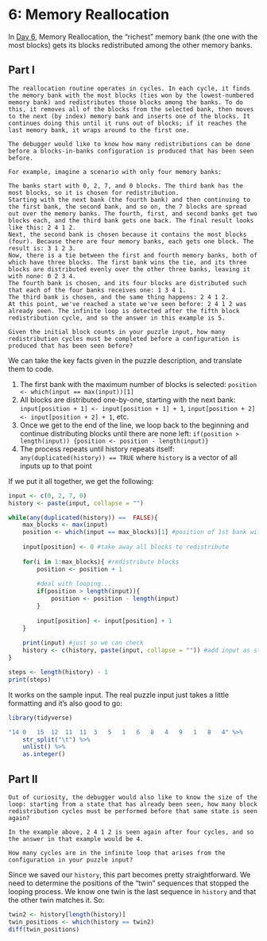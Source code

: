 # 6: Memory Reallocation

In [Day 6](https://adventofcode.com/2017/day/6), Memory Reallocation, the "richest" memory bank (the one with the most blocks) gets its blocks redistributed among the other memory banks. 

## Part I

```
The reallocation routine operates in cycles. In each cycle, it finds the memory bank with the most blocks (ties won by the lowest-numbered memory bank) and redistributes those blocks among the banks. To do this, it removes all of the blocks from the selected bank, then moves to the next (by index) memory bank and inserts one of the blocks. It continues doing this until it runs out of blocks; if it reaches the last memory bank, it wraps around to the first one.

The debugger would like to know how many redistributions can be done before a blocks-in-banks configuration is produced that has been seen before.

For example, imagine a scenario with only four memory banks:

The banks start with 0, 2, 7, and 0 blocks. The third bank has the most blocks, so it is chosen for redistribution.
Starting with the next bank (the fourth bank) and then continuing to the first bank, the second bank, and so on, the 7 blocks are spread out over the memory banks. The fourth, first, and second banks get two blocks each, and the third bank gets one back. The final result looks like this: 2 4 1 2.
Next, the second bank is chosen because it contains the most blocks (four). Because there are four memory banks, each gets one block. The result is: 3 1 2 3.
Now, there is a tie between the first and fourth memory banks, both of which have three blocks. The first bank wins the tie, and its three blocks are distributed evenly over the other three banks, leaving it with none: 0 2 3 4.
The fourth bank is chosen, and its four blocks are distributed such that each of the four banks receives one: 1 3 4 1.
The third bank is chosen, and the same thing happens: 2 4 1 2.
At this point, we've reached a state we've seen before: 2 4 1 2 was already seen. The infinite loop is detected after the fifth block redistribution cycle, and so the answer in this example is 5.

Given the initial block counts in your puzzle input, how many redistribution cycles must be completed before a configuration is produced that has been seen before?
```

We can take the key facts given in the puzzle description, and translate them to code.

1. The first bank with the maximum number of blocks is selected: `position <- which(input == max(input))[1]`
2. All blocks are distributed one-by-one, starting with the next bank: `input[position + 1] <- input[position + 1] + 1`, `input[position + 2] <- input[position + 2] + 1`, etc.
3. Once we get to the end of the line, we loop back to the beginning and continue distributing blocks until there are none left: `if(position > length(input)) {position <- position - length(input)}`
4. The process repeats until history repeats itself: `any(duplicated(history)) == TRUE` where `history` is a vector of all inputs up to that point

If we put it all together, we get the following:

```r
input <- c(0, 2, 7, 0)
history <- paste(input, collapse = "")

while(any(duplicated(history)) ==  FALSE){ 
    max_blocks <- max(input)
    position <- which(input == max_blocks)[1] #position of 1st bank with max blocks
    
    input[position] <- 0 #take away all blocks to redistribute
    
    for(i in 1:max_blocks){ #redistribute blocks
        position <- position + 1 
        
        #deal with looping...
        if(position > length(input)){
            position <- position - length(input)
        }
        
        input[position] <- input[position] + 1
    }
    
    print(input) #just so we can check
    history <- c(history, paste(input, collapse = "")) #add input as string
}

steps <- length(history) - 1
print(steps)
```

It works on the sample input. The real puzzle input just takes a little formatting and it's also good to go:

```r
library(tidyverse)

"14	0	15	12	11	11	3	5	1	6	8	4	9	1	8	4" %>% 
    str_split("\t") %>% 
    unlist() %>% 
    as.integer()
```

## Part II

```
Out of curiosity, the debugger would also like to know the size of the loop: starting from a state that has already been seen, how many block redistribution cycles must be performed before that same state is seen again?

In the example above, 2 4 1 2 is seen again after four cycles, and so the answer in that example would be 4.

How many cycles are in the infinite loop that arises from the configuration in your puzzle input?
```

Since we saved our `history`, this part becomes pretty straightforward. We need to determine the positions of the "twin" sequences that stopped the looping process. We know one twin is the last sequence in `history` and that the other twin matches it. So:

```r
twin2 <- history[length(history)]
twin_positions <- which(history == twin2) 
diff(twin_positions)
```